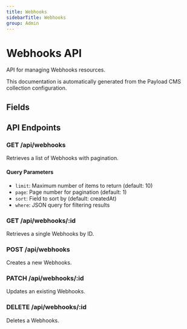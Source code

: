 ```yaml
---
title: Webhooks
sidebarTitle: Webhooks
group: Admin
---
```



# Webhooks API

API for managing Webhooks resources.

<Callout type="info">
  This documentation is automatically generated from the Payload CMS collection configuration.
</Callout>


## Fields

<TSDoc code="interface Webhooks {
  name?: string;
  url: string;
  filters?: any[];
  enabled?: boolean;
  secret?: string;
}" />




## API Endpoints

### GET /api/webhooks
Retrieves a list of Webhooks with pagination.

#### Query Parameters
- `limit`: Maximum number of items to return (default: 10)
- `page`: Page number for pagination (default: 1)
- `sort`: Field to sort by (default: createdAt)
- `where`: JSON query for filtering results

### GET /api/webhooks/:id
Retrieves a single Webhooks by ID.

### POST /api/webhooks
Creates a new Webhooks.

### PATCH /api/webhooks/:id
Updates an existing Webhooks.

### DELETE /api/webhooks/:id
Deletes a Webhooks.

